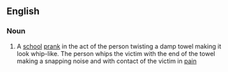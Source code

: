 ==English==

===Noun===
{{en-noun|head=[[towel]] [[snap]]}}

# {{label|en|slang}} A [[school]] [[prank]] in the act of the person twisting a damp towel making it look whip-like. The person whips the victim with the end of the towel making a snapping noise and with contact of the victim in [[pain]]